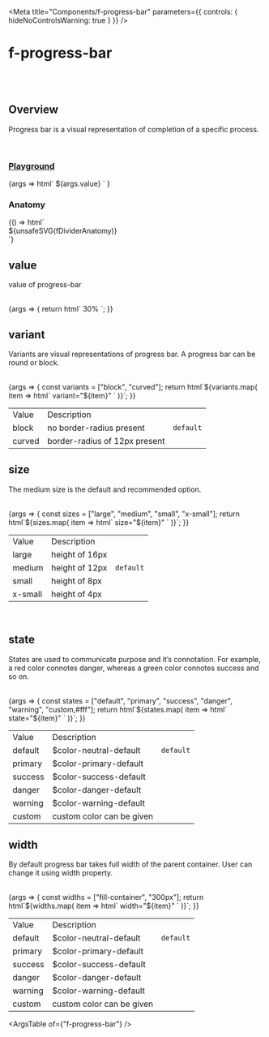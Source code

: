 
<Meta
	title="Components/f-progress-bar"
	parameters={{
		controls: { hideNoControlsWarning: true }
	}}
/>

# f-progress-bar

<br />
<br />

## Overview

<f-divider></f-divider>

Progress bar is a visual representation of completion of a specific process.

<br />

### [Playground](/story/components-f-progress-bar--playground)

<Canvas>
	<Story
		name="Playground"
		argTypes={{
			value: {
				control: "text"
			},
			variant: {
				control: "radio",
				options: ["curved", "block"]
			},
			size: {
				control: "radio",
				options: ["large", "medium", "small", "x-small"]
			},
			state: {
				control: "select",
				options: [
					"default",
					"primary",
					"success",
					"warning",
					"danger",
					"custom, #0000FF",
					"custom, gray",
					"custom, #fff",
					"custom, white",
					"custom, black",
					"custom, #607B9F"
				]
			},
			width: {
				control: "select",
				options: ["fill-container", "150px", "200px", "300px", "450px"]
			}
		}}
		args={{
			value: "30%",
			variant: "block",
			size: "medium",
			state: "default",
			width: "fill-container"
		}}
	>
		{args =>
			html`<f-div direction="row" padding="x-large" gap="medium"
				><f-progress-bar
					.value=${args.value}
					.variant=${args.variant}
					.size=${args.size}
					.state=${args.state}
					.width=${args.width}
				></f-progress-bar>
				<f-div width="hug-content"
					><f-text variant="para" size="small" .state=${args.state}>${args.value}</f-text></f-div
				>
			</f-div>`
		}
	</Story>
</Canvas>

<br />

### Anatomy

<f-divider></f-divider>

<Story name="Anatomy">
	{() => html`<div class="align-center">${unsafeSVG(fDividerAnatomy)}</div>`}
</Story>

<br />

## value

<f-divider></f-divider>

value of progress-bar

<br />

<Canvas>
	<Story name="value">
		{args => {
			return html`<f-div direction="row" padding="x-large" gap="medium"
				><f-progress-bar value="30%" variant="curved" state="success"></f-progress-bar>
				<f-div width="hug-content"
					><f-text variant="para" size="small" state="success">30%</f-text></f-div
				>
			</f-div>`;
		}}
	</Story>
</Canvas>

<br />

## variant

<f-divider></f-divider>

Variants are visual representations of progress bar. A progress bar can be round or block.

<br />

<Canvas>
	<Story name="variant">
		{args => {
			const variants = ["block", "curved"];
			return html`<f-div direction="row" gap="medium"
				>${variants.map(
					item => html`<f-div direction="row" padding="x-large" gap="medium"
						><f-progress-bar value="30%" .variant=${item}></f-progress-bar>
						<f-div width="hug-content"
							><f-text variant="para" size="small" .state=${args.state}
								>variant="${item}"</f-text
							></f-div
						>
					</f-div>`
				)}</f-div
			>`;
		}}
	</Story>
</Canvas>

<table class="custom-table">
	<tbody>
		<tr>
			<td>Value</td>
			<td>Description</td>
			<td></td>
		</tr>
		<tr>
			<td>block</td>
			<td>no border-radius present</td>
			<td>
				<code>default</code>
			</td>
		</tr>
		<tr>
			<td>curved</td>
			<td>border-radius of 12px present</td>
			<td></td>
		</tr>
	</tbody>
</table>

## size

<f-divider></f-divider>

The medium size is the default and recommended option.

<br />

<Canvas>
	<Story name="size">
		{args => {
			const sizes = ["large", "medium", "small", "x-small"];
			return html`<f-div direction="column" gap="medium"
				>${sizes.map(
					item => html`<f-div direction="row" padding="x-large" gap="medium"
						><f-progress-bar
							value="30%"
							.size=${item}
							variant="curved"
							state="primary"
						></f-progress-bar>
						<f-div width="20%"
							><f-text variant="para" size="small" .state=${args.state}
								>size="${item}"</f-text
							></f-div
						>
					</f-div>`
				)}</f-div
			>`;
		}}
	</Story>
</Canvas>

<table class="custom-table">
	<tbody>
		<tr>
			<td>Value</td>
			<td>Description</td>
			<td></td>
		</tr>
		<tr>
			<td>large</td>
			<td>height of 16px</td>
			<td></td>
		</tr>
		<tr>
			<td>medium</td>
			<td>height of 12px</td>
			<td>
				<code>default</code>
			</td>
		</tr>
		<tr>
			<td>small</td>
			<td>height of 8px</td>
			<td></td>
		</tr>
		<tr>
			<td>x-small</td>
			<td>height of 4px</td>
			<td></td>
		</tr>
	</tbody>
</table>

<br />

## state

<f-divider></f-divider>

States are used to communicate purpose and it’s connotation. For example, a red color connotes danger, whereas a green color connotes success and so on.

<br />

<Canvas>
	<Story name="state">
		{args => {
			const states = ["default", "primary", "success", "danger", "warning", "custom,#fff"];
			return html`<f-div direction="column" gap="medium"
				>${states.map(
					item => html`<f-div direction="row" padding="x-large" gap="medium"
						><f-progress-bar value="30%" .state=${item} variant="curved"></f-progress-bar>
						<f-div width="20%"
							><f-text variant="para" size="small" .state=${args.state}
								>state="${item}"</f-text
							></f-div
						>
					</f-div>`
				)}</f-div
			>`;
		}}
	</Story>
</Canvas>

<table class="custom-table">
	<tbody>
		<tr>
			<td>Value</td>
			<td>Description</td>
			<td></td>
		</tr>
		<tr>
			<td>default</td>
			<td>
				<a>$color-neutral-default</a>
			</td>
			<td>
				<code>default</code>
			</td>
		</tr>
		<tr>
			<td>primary</td>
			<td>
				<a>$color-primary-default</a>
			</td>
			<td></td>
		</tr>
		<tr>
			<td>success</td>
			<td>
				<a>$color-success-default</a>
			</td>
			<td></td>
		</tr>
		<tr>
			<td>danger</td>
			<td>
				<a>$color-danger-default</a>
			</td>
			<td></td>
		</tr>
		<tr>
			<td>warning</td>
			<td>
				<a>$color-warning-default</a>
			</td>
			<td></td>
		</tr>
		<tr>
			<td>custom</td>
			<td>custom color can be given</td>
			<td></td>
		</tr>
	</tbody>
</table>

## width

<f-divider></f-divider>

By default progress bar takes full width of the parent container. User can change it using width property.

<br />

<Canvas>
	<Story name="width">
		{args => {
			const widths = ["fill-container", "300px"];
			return html`<f-div direction="column" gap="medium"
				>${widths.map(
					item => html`<f-div direction="row" padding="x-large" gap="medium"
						><f-progress-bar
							value="30%"
							.width=${item}
							variant="curved"
							state="primary"
						></f-progress-bar>
						<f-div width="20%"
							><f-text variant="para" size="small" .state=${args.state}
								>width="${item}"</f-text
							></f-div
						>
					</f-div>`
				)}</f-div
			>`;
		}}
	</Story>
</Canvas>

<table class="custom-table">
	<tbody>
		<tr>
			<td>Value</td>
			<td>Description</td>
			<td></td>
		</tr>
		<tr>
			<td>default</td>
			<td>
				<a>$color-neutral-default</a>
			</td>
			<td>
				<code>default</code>
			</td>
		</tr>
		<tr>
			<td>primary</td>
			<td>
				<a>$color-primary-default</a>
			</td>
			<td></td>
		</tr>
		<tr>
			<td>success</td>
			<td>
				<a>$color-success-default</a>
			</td>
			<td></td>
		</tr>
		<tr>
			<td>danger</td>
			<td>
				<a>$color-danger-default</a>
			</td>
			<td></td>
		</tr>
		<tr>
			<td>warning</td>
			<td>
				<a>$color-warning-default</a>
			</td>
			<td></td>
		</tr>
		<tr>
			<td>custom</td>
			<td>custom color can be given</td>
			<td></td>
		</tr>
	</tbody>
</table>

<ArgsTable of={"f-progress-bar"} />

